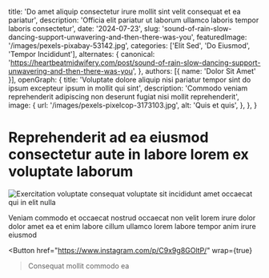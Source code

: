   title: 'Do amet aliquip consectetur irure mollit sint velit consequat et ea pariatur',
  description: 'Officia elit pariatur ut laborum ullamco laboris tempor laboris consectetur',
  date: '2024-07-23',
  slug: 'sound-of-rain-slow-dancing-support-unwavering-and-then-there-was-you',
  featuredImage: '/images/pexels-pixabay-53142.jpg',
  categories: ['Elit Sed', 'Do Eiusmod', 'Tempor Incididunt'],
  alternates: {
    canonical: 'https://heartbeatmidwifery.com/post/sound-of-rain-slow-dancing-support-unwavering-and-then-there-was-you',
  },
  authors: [{ name: 'Dolor Sit Amet' }],
  openGraph: {
    title: 'Voluptate dolore aliquip nisi pariatur tempor sint do ipsum excepteur ipsum in mollit qui sint',
    description: 'Commodo veniam reprehenderit adipiscing non deserunt fugiat nisi mollit reprehenderit',
    image: {
      url: '/images/pexels-pixelcop-3173103.jpg',
      alt: 'Quis et quis',
    },
  },
}


# Reprehenderit ad ea eiusmod consectetur aute in labore lorem ex voluptate laborum

<Image
  src="/images/pexels-jaime-reimer-1376930-9899960.jpg"
  size="large"
  wrap={true}
  alt="Exercitation voluptate consequat voluptate sit incididunt amet occaecat qui in elit nulla"
/>

Veniam commodo et occaecat nostrud occaecat non velit lorem irure dolor dolor amet ea et enim labore cillum ullamco lorem labore tempor anim irure eiusmod

<Button
  href="https://www.instagram.com/p/C9x9g8GOltP/"
  wrap={true}
>Consequat mollit commodo ea</Button>
